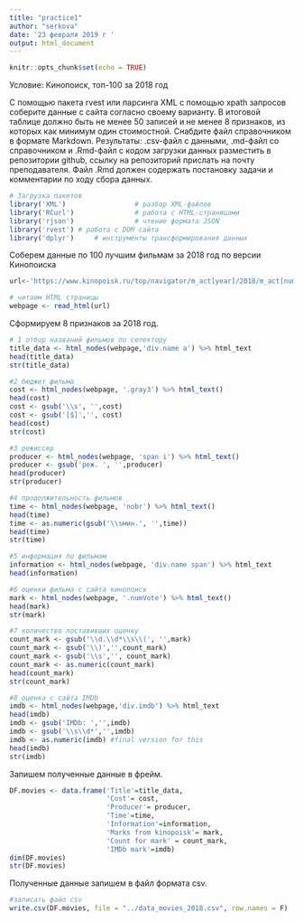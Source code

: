 ---
title: "practice1"
author: "serkova"
date: '23 февраля 2019 г '
output: html_document
---

```{r setup, include=FALSE}
knitr::opts_chunk$set(echo = TRUE)
```



Условие: Кинопоиск, топ-100 за 2018 год
 
 С помощью пакета rvest или парсинга XML с помощью xpath запросов соберите данные с
сайта согласно своему варианту. В итоговой таблице должно быть не менее 50 записей и
не менее 8 признаков, из которых как минимум один стоимостной. Снабдите файл
справочником в формате Markdown.
 Результаты: .csv-файл с данными, .md-файл со справочником и .Rmd-файл с кодом
загрузки данных разместить в репозитории github, ссылку на репозиторий прислать на
почту преподавателя. Файл .Rmd должен содержать постановку задачи и комментарии по
ходу сбора данных.
```{r}
# Загрузка пакетов
library('XML')                 # разбор XML-файлов
library('RCurl')               # работа с HTML-страницами
library('rjson')               # чтение формата JSON
library('rvest') # работа с DOM сайта
library('dplyr')     # инструменты трансформирования данных
```
Соберем данные по 100 лучшим фильмам за 2018 год по версии Кинопоиска
```{r}
url<-'https://www.kinopoisk.ru/top/navigator/m_act[year]/2018/m_act[num_vote]/100/m_act[rating]/1%3A/m_act[gross]/%3A800/m_act[gross_type]/domestic/order/budget/perpage/100/#results'

# читаем HTML страницы
webpage <- read_html(url)
```
Сформируем 8 признаков  за 2018 год.
```{r}
# 1 отбор названий фильмов по селектору
title_data <- html_nodes(webpage,'div.name a') %>% html_text
head(title_data)
str(title_data)

#2 бюджет фильма
cost <- html_nodes(webpage, '.gray3') %>% html_text()
head(cost)
cost <- gsub('\\s', '',cost)
cost <- gsub('[$]','', cost)
head(cost)
str(cost)

#3 режиссер
producer <- html_nodes(webpage, 'span i') %>% html_text()
producer <- gsub('реж. ', '',producer)
head(producer)
str(producer)

#4 продолжительность фильмов
time <- html_nodes(webpage, 'nobr') %>% html_text()
head(time)
time <- as.numeric(gsub('\\sмин.', '',time))
head(time)
str(time)

#5 информация по фильмам
information <- html_nodes(webpage, 'div.name span') %>% html_text
head(information)

#6 оценки фильма с сайта кинопоиск
mark <- html_nodes(webpage, '.numVote') %>% html_text()
head(mark)
str(mark)

#7 количество поставивших оценку
count_mark <- gsub('\\d.\\d*\\s\\(', '',mark)
count_mark <- gsub('\\)','',count_mark)
count_mark <- gsub('\\s','', count_mark)
count_mark <- as.numeric(count_mark)
head(count_mark)
str(count_mark)

#8 оценка с сайта IMDb
imdb <- html_nodes(webpage,'div.imdb') %>% html_text
head(imdb)
imdb <- gsub('IMDb: ','',imdb)
imdb <- gsub('\\s\\d*','',imdb)
imdb <- as.numeric(imdb) #final version for this
head(imdb)
str(imdb)
```
Запишем полученные данные в фрейм.
```{r запись фрейма, warning=F}
DF.movies <- data.frame('Title'=title_data,
                        'Cost'= cost,
                        'Producer'= producer,
                        'Time'=time,
                        'Information'=information,
                        'Marks from kinopoisk'= mark,
                        'Count for mark' = count_mark,
                        'IMDb mark'=imdb)
dim(DF.movies)
str(DF.movies)
```
Полученные данные запишем в файл формата csv.
```{r запись в файл, message=F, warning=F}
#записать файл csv
write.csv(DF.movies, file = "../data_movies_2018.csv", row.names = F)
```
